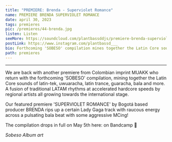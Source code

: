 ---
title: "PREMIERE: Brenda - Superviolet Romance"
name: PREMIERE BRENDA SUPERVIOLET ROMANCE
date: april 30, 2023
tags: premieres
pic: /premieres/44-brenda.jpg
listen: Listen
seeMore: https://soundcloud.com/plantbassddjs/premiere-brenda-superviolet-romance
postLink: https://www.instagram.com/plantbassd___
bio: Forthcoming 'SOBESO' compilation mines together the Latin Core sounds of latin-tek, uwuaracha, latin trance, guaracha, bala and more
path: premieres
---

<SoundCloud
  src="https://w.soundcloud.com/player/?url=https%3A//api.soundcloud.com/tracks/1503271657&color=%23ff5500&auto_play=false&hide_related=false&show_comments=true&show_user=true&show_reposts=false&show_teaser=true&visual=true"
  url="soundcloud.com/plantbassddjs/premiere-brenda-superviolet-romance"
  name="Superviolet Romance"
/>

<hr />

We are back with another premiere from Colombian imprint MUAKK who return with the forthcoming 'SOBESO' compilation, mining together the Latin Core sounds of latin-tek, uwuaracha, latin trance, guaracha, bala and more. A fusion of traditional LATAM rhythms at accelerated hardcore speeds by regional artists all growing towards the international stage.

Our featured premiere 'SUPERVIOLET ROMANCE' by Bogotá based producer BRENDA rips up a certain Lady Gaga track with raucous energy across a pulsating bala beat with some aggressive MCing!

The compilation drops in full on May 5th here: <HoverLink url="muakk.bandcamp.com/album/sobeso" inline external /> on Bandcamp 🌱

<Picture src="/premieres/44-sobeso.jpg" alt="Sobeso album art" size={1200} />
<p className="smallText">
  <i>Sobeso Album art</i>
</p>
